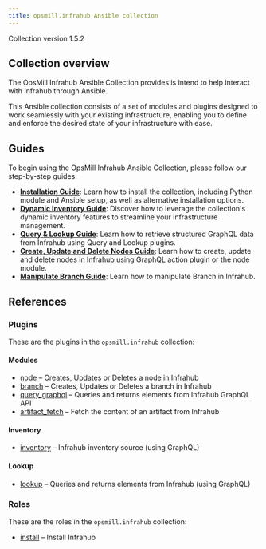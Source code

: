 ```yaml
---
title: opsmill.infrahub Ansible collection
---
```


Collection version 1.5.2

## Collection overview

The OpsMill Infrahub Ansible Collection provides is intend to help interact with Infrahub through Ansible.

This Ansible collection consists of a set of modules and plugins designed to work seamlessly with your existing infrastructure, enabling you to define and enforce the desired state of your infrastructure with ease.

## Guides

To begin using the OpsMill Infrahub Ansible Collection, please follow our step-by-step guides:

* **[Installation Guide](./guides/installation.mdx)**: Learn how to install the collection, including Python module and Ansible setup, as well as alternative installation options.
* **[Dynamic Inventory Guide](./guides/dynamic-inventory.mdx)**: Discover how to leverage the collection's dynamic inventory features to streamline your infrastructure management.
* **[Query & Lookup Guide](./guides/query-and-lookup.mdx)**: Learn how to retrieve structured GraphQL data from Infrahub using Query and Lookup plugins.
* **[Create, Update and Delete Nodes Guide](./guides/node.mdx)**: Learn how to create, update and delete nodes in Infrahub using GraphQL action plugin or the node module.
* **[Manipulate Branch Guide](./guides/branch.mdx)**: Learn how to manipulate Branch in Infrahub.

## References

### Plugins

These are the plugins in the `opsmill.infrahub` collection:

#### Modules

<!-- vale off -->

* [node](./references/plugins/node_module.mdx) – Creates, Updates or Deletes a node in Infrahub
* [branch](./references/plugins/branch_module.mdx) – Creates, Updates or Deletes a branch in Infrahub
* [query_graphql](./references/plugins/query_graphql_module.mdx) – Queries and returns elements from Infrahub GraphQL API
* [artifact_fetch](./references/plugins/artifact_fetch_module.mdx) – Fetch the content of an artifact from Infrahub

<!-- vale on -->

#### Inventory

* [inventory](./references/plugins/inventory_inventory.mdx) – Infrahub inventory source (using GraphQL)

#### Lookup

* [lookup](./references/plugins/lookup_lookup.mdx) – Queries and returns elements from Infrahub (using GraphQL)

### Roles

These are the roles in the `opsmill.infrahub` collection:

* [install](./references/roles/install.mdx) – Install Infrahub
